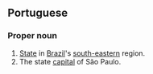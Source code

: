 ==Portuguese==
===Proper noun===
#[[State]] in [[Brazil]]'s [[south-eastern]] region.
#The state [[capital]] of São Paulo.